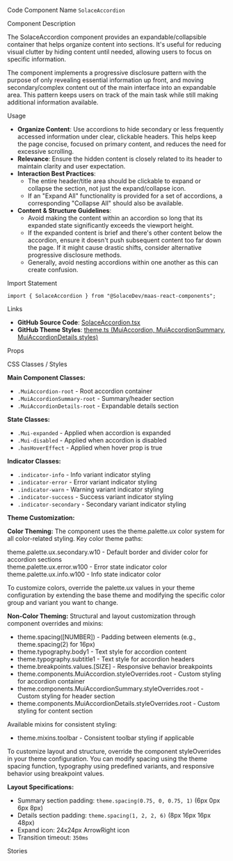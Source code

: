 
<Meta of={SolaceAccordionStories} />

<Title>SolaceAccordion</Title>

<Description of={SolaceAccordionStories} />

<Subtitle>Code Component Name</Subtitle>
`SolaceAccordion`

<Subtitle>Component Description</Subtitle>

The SolaceAccordion component provides an expandable/collapsible container that helps organize content into sections. It's useful for reducing visual clutter by hiding content until needed, allowing users to focus on specific information.

The component implements a progressive disclosure pattern with the purpose of only revealing essential information up front, and moving secondary/complex content out of the main interface into an expandable area. This pattern keeps users on track of the main task while still making additional information available.

<Subtitle>Usage</Subtitle>

- **Organize Content**: Use accordions to hide secondary or less frequently accessed information under clear, clickable headers. This helps keep the page concise, focused on primary content, and reduces the need for excessive scrolling.
- **Relevance**: Ensure the hidden content is closely related to its header to maintain clarity and user expectation.
- **Interaction Best Practices**:
  - The entire header/title area should be clickable to expand or collapse the section, not just the expand/collapse icon.
  - If an "Expand All" functionality is provided for a set of accordions, a corresponding "Collapse All" should also be available.
- **Content & Structure Guidelines**:
  - Avoid making the content within an accordion so long that its expanded state significantly exceeds the viewport height.
  - If the expanded content is brief and there's other content below the accordion, ensure it doesn't push subsequent content too far down the page. If it might cause drastic shifts, consider alternative progressive disclosure methods.
  - Generally, avoid nesting accordions within one another as this can create confusion.

<Subtitle>Import Statement</Subtitle>

```tsx
import { SolaceAccordion } from "@SolaceDev/maas-react-components";
```

<Subtitle>Links</Subtitle>

- **GitHub Source Code**: [SolaceAccordion.tsx](https://github.com/SolaceDev/maas-react-components/blob/main/src/components/SolaceAccordion.tsx)
- **GitHub Theme Styles**: <a href="https://github.com/SolaceDev/maas-react-components/blob/main/src/resources/theme.ts#:~:text=MuiAccordion" target="_blank">theme.ts (MuiAccordion, MuiAccordionSummary, MuiAccordionDetails styles)</a>

<Subtitle>Props</Subtitle>

<ArgTypes of={SolaceAccordionStories} />

<Subtitle>CSS Classes / Styles</Subtitle>

**Main Component Classes:**

- `.MuiAccordion-root` - Root accordion container
- `.MuiAccordionSummary-root` - Summary/header section
- `.MuiAccordionDetails-root` - Expandable details section

**State Classes:**

- `.Mui-expanded` - Applied when accordion is expanded
- `.Mui-disabled` - Applied when accordion is disabled
- `.hasHoverEffect` - Applied when hover prop is true

**Indicator Classes:**

- `.indicator-info` - Info variant indicator styling
- `.indicator-error` - Error variant indicator styling
- `.indicator-warn` - Warning variant indicator styling
- `.indicator-success` - Success variant indicator styling
- `.indicator-secondary` - Secondary variant indicator styling

**Theme Customization:**

**Color Theming:**
The component uses the theme.palette.ux color system for all color-related styling. Key color theme paths:

<div style={{ display: "flex", alignItems: "center", margin: "8px 0" }}>
	<div
		style={{
			width: "16px",
			height: "16px",
			backgroundColor: "#E0E0E0",
			border: "1px solid rgba(0,0,0,0.2)",
			borderRadius: "3px",
			marginRight: "8px"
		}}
	></div>
	<span>theme.palette.ux.secondary.w10 - Default border and divider color for accordion sections</span>
</div>
<div style={{ display: "flex", alignItems: "center", margin: "8px 0" }}>
	<div
		style={{
			width: "16px",
			height: "16px",
			backgroundColor: "#FF4D4D",
			border: "1px solid rgba(0,0,0,0.2)",
			borderRadius: "3px",
			marginRight: "8px"
		}}
	></div>
	<span>theme.palette.ux.error.w100 - Error state indicator color</span>
</div>
<div style={{ display: "flex", alignItems: "center", margin: "8px 0" }}>
	<div
		style={{
			width: "16px",
			height: "16px",
			backgroundColor: "#2196F3",
			border: "1px solid rgba(0,0,0,0.2)",
			borderRadius: "3px",
			marginRight: "8px"
		}}
	></div>
	<span>theme.palette.ux.info.w100 - Info state indicator color</span>
</div>

To customize colors, override the palette.ux values in your theme configuration by extending the base theme and modifying the specific color group and variant you want to change.

**Non-Color Theming:**
Structural and layout customization through component overrides and mixins:

- theme.spacing([NUMBER]) - Padding between elements (e.g., theme.spacing(2) for 16px)
- theme.typography.body1 - Text style for accordion content
- theme.typography.subtitle1 - Text style for accordion headers
- theme.breakpoints.values.[SIZE] - Responsive behavior breakpoints
- theme.components.MuiAccordion.styleOverrides.root - Custom styling for accordion container
- theme.components.MuiAccordionSummary.styleOverrides.root - Custom styling for header section
- theme.components.MuiAccordionDetails.styleOverrides.root - Custom styling for content section

Available mixins for consistent styling:

- theme.mixins.toolbar - Consistent toolbar styling if applicable

To customize layout and structure, override the component styleOverrides in your theme configuration. You can modify spacing using the theme spacing function, typography using predefined variants, and responsive behavior using breakpoint values.

**Layout Specifications:**

- Summary section padding: `theme.spacing(0.75, 0, 0.75, 1)` (6px 0px 6px 8px)
- Details section padding: `theme.spacing(1, 2, 2, 6)` (8px 16px 16px 48px)
- Expand icon: 24x24px ArrowRight icon
- Transition timeout: `350ms`

<Subtitle>Stories</Subtitle>

<CustomStories />
